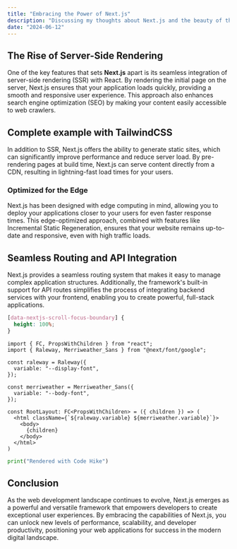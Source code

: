 ```yaml
---
title: "Embracing the Power of Next.js"
description: "Discussing my thoughts about Next.js and the beauty of the full stack framework for React."
date: "2024-06-12"
---
```


## The Rise of Server-Side Rendering

One of the key features that sets **Next.js** apart is its seamless integration of server-side rendering (SSR) with React. 
By rendering the initial page on the server, Next.js ensures that your application loads quickly,
providing a smooth and responsive user experience.
This approach also enhances search engine optimization (SEO) by making your content easily accessible to web crawlers.

## Complete example with TailwindCSS

In addition to SSR, Next.js offers the ability to generate static sites, which can significantly improve performance 
and reduce server load. By pre-rendering pages at build time, Next.js can serve content directly from a CDN, 
resulting in lightning-fast load times for your users.

### Optimized for the Edge
Next.js has been designed with edge computing in mind, allowing you to deploy your applications closer to your users for even faster response times. 
This edge-optimized approach, combined with features like Incremental Static Regeneration, ensures that your website remains up-to-date and responsive, 
even with high traffic loads.

## Seamless Routing and API Integration
Next.js provides a seamless routing system that makes it easy to manage complex application structures. 
Additionally, the framework's built-in support for API routes simplifies the process of integrating backend services 
with your frontend, enabling you to create powerful, full-stack applications.

```css
[data-nextjs-scroll-focus-boundary] {
  height: 100%;
}
```


```tsx
import { FC, PropsWithChildren } from "react";
import { Raleway, Merriweather_Sans } from "@next/font/google";

const raleway = Raleway({
  variable: "--display-font",
});

const merriweather = Merriweather_Sans({
  variable: "--body-font",
});

const RootLayout: FC<PropsWithChildren> = ({ children }) => (
  <html className={`${raleway.variable} ${merriweather.variable}`}>
    <body>
      {children}
    </body>
  </html>
)
```

```python hello.py
print("Rendered with Code Hike")
```

## Conclusion
As the web development landscape continues to evolve, Next.js emerges as a powerful and versatile framework 
that empowers developers to create exceptional user experiences. By embracing the capabilities of Next.js, 
you can unlock new levels of performance, scalability, and developer productivity, 
positioning your web applications for success in the modern digital landscape.